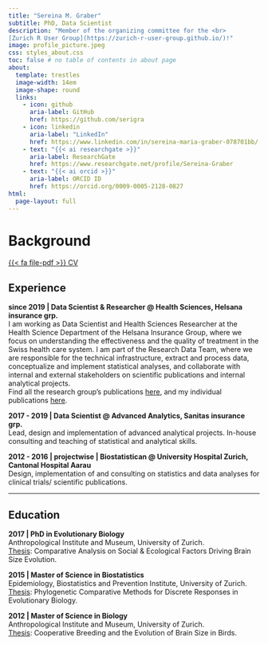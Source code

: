 ```yaml
---
title: "Sereina M. Graber"
subtitle: PhD, Data Scientist
description: "Member of the organizing committee for the <br>
[Zurich R User Group](https://zurich-r-user-group.github.io/)!"
image: profile_picture.jpeg
css: styles_about.css
toc: false # no table of contents in about page
about:
  template: trestles
  image-width: 14em
  image-shape: round
  links:
    - icon: github
      aria-label: GitHub
      href: https://github.com/serigra
    - icon: linkedin
      aria-label: "LinkedIn"
      href: https://www.linkedin.com/in/sereina-maria-graber-078701bb/
    - text: "{{< ai researchgate >}}"
      aria-label: ResearchGate
      href: https://www.researchgate.net/profile/Sereina-Graber
    - text: "{{< ai orcid >}}"
      aria-label: ORCID ID
      href: https://orcid.org/0009-0005-2128-0827
html:
  page-layout: full
---
```


# Background

::: {style="margin-bottom: 0.9em;"}
:::

[{{< fa file-pdf >}} CV](files/CV.pdf){.cv-link}

::: {style="margin-bottom: 1.1em;"}
:::

## Experience

**since 2019 \| Data Scientist & Researcher \@ Health Sciences, Helsana insurance grp.**\
I am working as Data Scientist and Health Sciences Researcher at the Health Science Department of the Helsana Insurance Group, where we focus on understanding the effectiveness and the quality of treatment in the Swiss health care system. I am part of the Research Data Team, where we are responsible for the technical infrastructure, extract and process data, conceptualize and implement statistical analyses, and collaborate with internal and external stakeholders on scientific publications and internal analytical projects.\
Find all the research group's publications [here](https://www.helsana.ch/de/helsana-gruppe/medien-publikationen/wissenschaftliche-publikationen.html), and my individual publications [here](/publications/index.qmd).

**2017 - 2019 \| Data Scientist \@ Advanced Analytics, Sanitas insurance grp.**\
Lead, design and implementation of advanced analytical projects. In-house consulting and teaching of statistical and analytical skills.

**2012 - 2016 \| projectwise \| Biostatistican \@ University Hospital Zurich, Cantonal Hospital Aarau**\
Design, implementation of and consulting on statistics and data analyses for clinical trials/ scientific publications.

<hr>

## Education

**2017 \| PhD in Evolutionary Biology**\
Anthropological Institute and Museum, University of Zurich.\
[Thesis](files/Dissertation.pdf): Comparative Analysis on Social & Ecological Factors Driving Brain Size Evolution.

**2015 \| Master of Science in Biostatistics**\
Epidemiology, Biostatistics and Prevention Institute, University of Zurich.\
[Thesis](files/Msc_Thesis_Biostats.pdf): Phylogenetic Comparative Methods for Discrete Responses in Evolutionary Biology.

**2012 \| Master of Science in Biology**\
Anthropological Institute and Museum, University of Zurich.\
[Thesis](files/Msc_Thesis_Biology.pdf): Cooperative Breeding and the Evolution of Brain Size in Birds.
